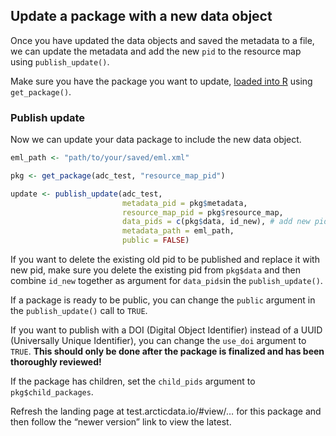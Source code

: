 ## Update a package with a new data object

Once you have updated the data objects and saved the metadata to a file, we can update the metadata and add the new `pid` to the resource map using `publish_update()`.

Make sure you have the package you want to update, [loaded into R](#get-package-and-eml) using `get_package()`.

### Publish update

Now we can update your data package to include the new data object.

```r
eml_path <- "path/to/your/saved/eml.xml"

pkg <- get_package(adc_test, "resource_map_pid")
```

```r
update <- publish_update(adc_test, 
                         metadata_pid = pkg$metadata,
                         resource_map_pid = pkg$resource_map,
                         data_pids = c(pkg$data, id_new), # add new pid
                         metadata_path = eml_path, 
                         public = FALSE)
```

If you want to delete the existing old pid to be published and replace it with new pid, make sure you delete the existing pid from `pkg$data` and then combine `id_new` together as argument for `data_pids`in the `publish_update()`.

If a package is ready to be public, you can change the `public` argument in the `publish_update()` call to `TRUE`.

If you want to publish with a DOI (Digital Object Identifier) instead of a UUID (Universally Unique Identifier), you can change the `use_doi` argument to `TRUE`. **This should only be done after the package is finalized and has been thoroughly reviewed!**

If the package has children, set the `child_pids` argument to `pkg$child_packages`.

Refresh the landing page at test.arcticdata.io/#view/... for this package and then follow the "newer version" link to view the latest.
